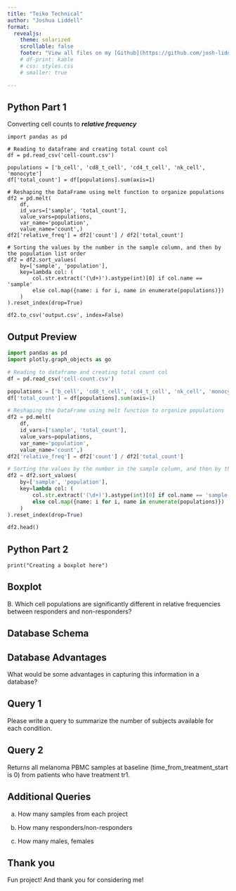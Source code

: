 ```yaml
---
title: "Teiko Technical"
author: "Joshua Liddell"
format:
  revealjs: 
    theme: solarized
    scrollable: false
    footer: "View all files on my [Github](https://github.com/josh-liddell)"
    # df-print: kable
    # css: styles.css
    # smaller: true

---
```



## Python Part 1 
Converting cell counts to ***relative frequency***
```.python
import pandas as pd

# Reading to dataframe and creating total count col
df = pd.read_csv('cell-count.csv')

populations = ['b_cell', 'cd8_t_cell', 'cd4_t_cell', 'nk_cell', 'monocyte']
df['total_count'] = df[populations].sum(axis=1)

# Reshaping the DataFrame using melt function to organize populations
df2 = pd.melt(
    df,
    id_vars=['sample', 'total_count'],
    value_vars=populations,
    var_name='population',
    value_name='count',)
df2['relative_freq'] = df2['count'] / df2['total_count']

# Sorting the values by the number in the sample column, and then by the population list order
df2 = df2.sort_values(
    by=['sample', 'population'],
    key=lambda col: (
        col.str.extract('(\d+)').astype(int)[0] if col.name == 'sample'
        else col.map({name: i for i, name in enumerate(populations)})
    )
).reset_index(drop=True)

df2.to_csv('output.csv', index=False)
```



## Output Preview {.smaller}



```python
import pandas as pd
import plotly.graph_objects as go

# Reading to dataframe and creating total count col
df = pd.read_csv('cell-count.csv')

populations = ['b_cell', 'cd8_t_cell', 'cd4_t_cell', 'nk_cell', 'monocyte']
df['total_count'] = df[populations].sum(axis=1)

# Reshaping the DataFrame using melt function to organize populations
df2 = pd.melt(
    df,
    id_vars=['sample', 'total_count'],
    value_vars=populations,
    var_name='population',
    value_name='count',)
df2['relative_freq'] = df2['count'] / df2['total_count']

# Sorting the values by the number in the sample column, and then by the population list order
df2 = df2.sort_values(
    by=['sample', 'population'],
    key=lambda col: (
        col.str.extract('(\d+)').astype(int)[0] if col.name == 'sample'
        else col.map({name: i for i, name in enumerate(populations)})
    )
).reset_index(drop=True)

df2.head()
```



## Python Part 2
<!-- Showing my code for the boxplot -->

```.python
print("Creating a boxplot here")
```





## Boxplot
<!-- Sowing the actual boxplot -->
B. Which cell populations are significantly different in relative frequencies between responders and non-responders?






<!-- ###########################################
DATABASE SECTION
########################################### -->

## Database Schema




## Database Advantages
What would be some advantages in capturing this information in a database?


## Query 1
Please write a query to summarize the number of subjects available for each condition.




## Query 2
Returns all melanoma PBMC samples at baseline (time_from_treatment_start is 0) from patients who have treatment tr1.



## Additional Queries

a. How many samples from each project

b. How many responders/non-responders

c. How many males, females



## Thank you
Fun project! And thank you for considering me!